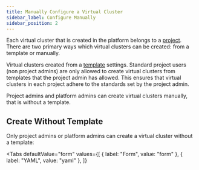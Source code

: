 ```yaml
---
title: Manually Configure a Virtual Cluster
sidebar_label: Configure Manually
sidebar_position: 2
---
```




Each virtual cluster that is created in the platform belongs to a [project](../../../understand/what-are-projects.mdx). There are two primary ways which
virtual clusters can be created: from a template or manually.

Virtual clusters created from a [template](../../../understand/what-are-templates.mdx)
settings. Standard project users (non project admins) are only allowed to create virtual clusters
from templates that the project admin has allowed. This ensures that virtual clusters in
each project adhere to the standards set by the project admin.

Project admins and platform admins can create virtual clusters manually, that is without a template.

## Create Without Template

Only project admins or platform admins can create a virtual cluster without a template:

<Tabs
  defaultValue="form"
  values={[
    { label: "Form", value: "form" },
    { label: "YAML", value: "yaml" },
  ]}
>
  <TabItem value="form">
    <PartialVirtualClusterCreateUINoTemplate />
  </TabItem>
  <TabItem value="yaml">
    <PartialVirtualClusterCreateYamlNoTemplate />
  </TabItem>
</Tabs>


